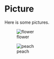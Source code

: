 # Picture

Here is some pictures.

![flower](https://smhttp-ssl-17653.nexcesscdn.net/media/catalog/product/cache/1/thumbnail/9df78eab33525d08d6e5fb8d27136e95/e/v/eva_s-pride.jpg)

![peach](https://www.starkbros.com/images/dynamic/1726-960x960.jpg)
